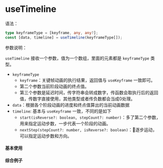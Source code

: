 
<Story id="core-usetimeline--syntax" />

# useTimeline

语法：

```ts
type keyframeType = [keyframe, any, any?];
const [data, timeline] = useTimeline(keyframeType[]);
```

参数说明：

`useTimeline` 接收一个参数，值为一个数组，里面的元素都是 `keyframeType` 类型。

- `keyframeType`
  - `keyframe`：关键帧动画的执行结果，返回值与 `useKeyframe` 一致即可。
  - 第二个参数当前阶段动画的终点值。
  - 第三个参数是延迟时间，传字符串会转成数字，传函数会取执行后的返回值，传数字直接使用，其他类型或者传负数都会当成0处理。
- `data`：根据各个阶段动画的进度和终点值算出的当前动画数据
- `timeline`: 基本与 `useKeyframe` 一致，不同的是如下
  - `start(isReverse?: boolean, stepCount?: number)`：多了第二个参数，用来指定运动步数，一步代表一个阶段的动画。
  - `nextStep(stepCount?: number, isReverse?: boolean)`：逐步运动，可以指定运动步数和方向。

<Preview isColumn>
  <h4 className="preview-title">基本使用</h4>
  <Story id="core-usetimeline--demo-1" />
</Preview>

<Preview isColumn>
  <h4 className="preview-title">综合例子</h4>
  <Story id="core-usetimeline--demo-2" />
</Preview>

